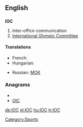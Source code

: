 ==English==

==={{initialism}}===
'''IOC'''

# Inter-office communication
# [[w:International Olympic Committee|International Olympic Committee]]

====Translations====
{{trans-top|International Olympic Committee}}
* French: {{t+|fr|CIO}}
* Hungarian: {{t+|hu|NOB}}
{{trans-mid}}
* Russian: [[МОК]]
{{trans-bottom}}

===Anagrams===
* {{alphagram|[[CIO#English|CIO]]}} 
* [[OIC#English|OIC]]


[[Category:Sports]]

[[de:IOC]]
[[el:IOC]]
[[hu:IOC]]
[[tr:IOC]]